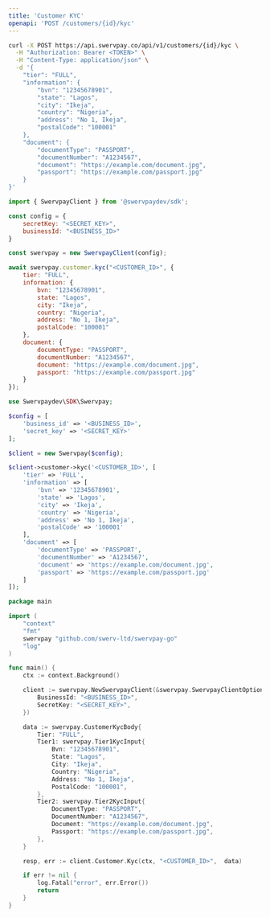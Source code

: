```yaml
---
title: 'Customer KYC'
openapi: 'POST /customers/{id}/kyc'
---
```


<RequestExample>

```bash cURL
curl -X POST https://api.swervpay.co/api/v1/customers/{id}/kyc \
  -H "Authorization: Bearer <TOKEN>" \
  -H "Content-Type: application/json" \
  -d '{
	"tier": "FULL",
	"information": {
		"bvn": "12345678901",
		"state": "Lagos",
		"city": "Ikeja",
		"country": "Nigeria",
		"address": "No 1, Ikeja",
		"postalCode": "100001"
	},
	"document": {
		"documentType": "PASSPORT",
		"documentNumber": "A1234567",
		"document": "https://example.com/document.jpg",
		"passport": "https://example.com/passport.jpg"
	}
}'
```

```javascript Node.js
import { SwervpayClient } from '@swervpaydev/sdk';

const config = {
    secretKey: "<SECRET_KEY>",
    businessId: "<BUSINESS_ID>"
}

const swervpay = new SwervpayClient(config);

await swervpay.customer.kyc("<CUSTOMER_ID>", {
	tier: "FULL",
	information: {
		bvn: "12345678901",
		state: "Lagos",
		city: "Ikeja",
		country: "Nigeria",
		address: "No 1, Ikeja",
		postalCode: "100001"
	},
	document: {
		documentType: "PASSPORT",
		documentNumber: "A1234567",
		document: "https://example.com/document.jpg",
		passport: "https://example.com/passport.jpg"
	}
});
```

```php PHP
use Swervpaydev\SDK\Swervpay;

$config = [
	'business_id' => '<BUSINESS_ID>',
	'secret_key' => '<SECRET_KEY>'
];

$client = new Swervpay($config);

$client->customer->kyc('<CUSTOMER_ID>', [
	'tier' => 'FULL',
	'information' => [
		'bvn' => '12345678901',
		'state' => 'Lagos',
		'city' => 'Ikeja',
		'country' => 'Nigeria',
		'address' => 'No 1, Ikeja',
		'postalCode' => '100001'
	],
	'document' => [
		'documentType' => 'PASSPORT',
		'documentNumber' => 'A1234567',
		'document' => 'https://example.com/document.jpg',
		'passport' => 'https://example.com/passport.jpg'
	]
]);
```


```go Go
package main

import (
	"context"
	"fmt"
	swervpay "github.com/swerv-ltd/swervpay-go"
	"log"
)

func main() {
	ctx := context.Background()

	client := swervpay.NewSwervpayClient(&swervpay.SwervpayClientOption{
        BusinessId: "<BUSINESS_ID>",
        SecretKey: "<SECRET_KEY>",
    })

    data := swervpay.CustomerKycBody{
        Tier: "FULL",
		Tier1: swervpay.Tier1KycInput{
			Bvn: "12345678901",
			State: "Lagos",
			City: "Ikeja",
			Country: "Nigeria",
			Address: "No 1, Ikeja",
			PostalCode: "100001",
		},
		Tier2: swervpay.Tier2KycInput{
			DocumentType: "PASSPORT",
			DocumentNumber: "A1234567",
			Document: "https://example.com/document.jpg",
			Passport: "https://example.com/passport.jpg",
		},
    }

	resp, err := client.Customer.Kyc(ctx, "<CUSTOMER_ID>",  data)

	if err != nil {
		log.Fatal("error", err.Error())
		return
	}
}
```

</RequestExample>

